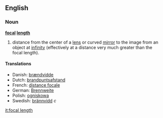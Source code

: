 ==English==
===Noun===
{{wikipedia}}
'''[[focal]] [[length]]'''
#distance from the center of a [[lens]] or curved [[mirror]] to the image from an object at [[infinity]] (effectively at a distance very much greater than the focal length).

====Translations====
*Danish: [[brændvidde]]
*Dutch: [[brandpuntsafstand]]
*French: [[distance focale]]
*German: [[Brennweite]]
*Polish: [[ogniskowa]]
*Swedish: [[brännvidd]] ''c''

[[it:focal length]]
